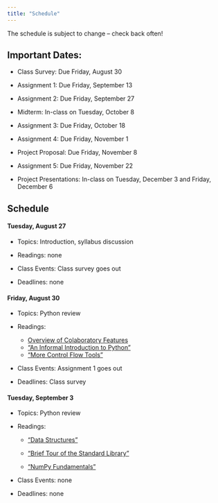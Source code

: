 ```yaml
---
title: "Schedule"
---
```


The schedule is subject to change – check back often!

## Important Dates:

-   Class Survey: Due Friday, August 30

-   Assignment 1: Due Friday, September 13

-   Assignment 2: Due Friday, September 27

-   Midterm: In-class on Tuesday, October 8

-   Assignment 3: Due Friday, October 18

-   Assignment 4: Due Friday, November 1

-   Project Proposal: Due Friday, November 8

-   Assignment 5: Due Friday, November 22

-   Project Presentations: In-class on Tuesday, December 3 and Friday, December 6

## Schedule

#### Tuesday, August 27

-   Topics: Introduction, syllabus discussion

-   Readings: none

-   Class Events: Class survey goes out

-   Deadlines: none

#### Friday, August 30

-   Topics: Python review

-   Readings:

    -   [Overview of Colaboratory Features](https://colab.research.google.com/notebooks/basic_features_overview.ipynb)
    -   ["An Informal Introduction to Python"](https://docs.python.org/3/tutorial/introduction.html)
    -   ["More Control Flow Tools"](https://docs.python.org/3/tutorial/controlflow.html)

-   Class Events: Assignment 1 goes out

-   Deadlines: Class survey

#### Tuesday, September 3

-   Topics: Python review

-   Readings:

    -   ["Data Structures"](https://docs.python.org/3/tutorial/datastructures.html)

    -   ["Brief Tour of the Standard Library"](https://docs.python.org/3/tutorial/stdlib.html)

    -   ["NumPy Fundamentals"](https://numpy.org/doc/stable/user/basics.html)

-   Class Events: none

-   Deadlines: none
